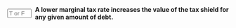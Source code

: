 ::: {.question-block}

<form onsubmit="event.preventDefault(); checkAnswerBox('module8_tf_q89','F')" style="display: flex; align-items: center; gap: 8px;">
  <input type="text" id="module8_tf_q89" name="module8_tf_q89" maxlength="1" placeholder="T or F" style="width: 55px;" data-correct-answer="F" /> 
  <label for="module8_tf_q89"><strong>A lower marginal tax rate increases the value of the tax shield for any given amount of debt.</strong></label>
</form>

<div id="feedback-module8_tf_q89" class="feedback" data-status="" style="display:none;">
FALSE. A lower tax rate decreases the shield since it scales with τ_c.
</div>

:::
